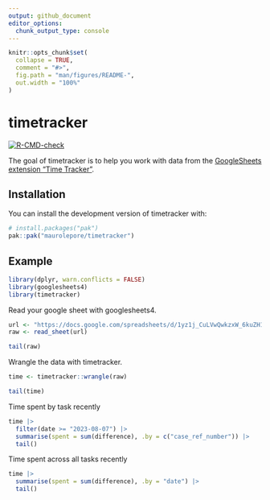 ```yaml
---
output: github_document
editor_options: 
  chunk_output_type: console
---
```


<!-- README.md is generated from README.Rmd. Please edit that file -->

```r
knitr::opts_chunk$set(
  collapse = TRUE,
  comment = "#>",
  fig.path = "man/figures/README-",
  out.width = "100%"
)
```

# timetracker

<!-- badges: start -->
[![R-CMD-check](https://github.com/maurolepore/timetracker/actions/workflows/R-CMD-check.yaml/badge.svg)](https://github.com/maurolepore/timetracker/actions/workflows/R-CMD-check.yaml)
<!-- badges: end -->

The goal of timetracker is to help you work with data from the [GoogleSheets
extension "Time
Tracker"](https://workspace.google.com/marketplace/app/time_tracker/182790105381).

## Installation

You can install the development version of timetracker with:

```r
# install.packages("pak")
pak::pak("maurolepore/timetracker")
```

## Example

```r
library(dplyr, warn.conflicts = FALSE)
library(googlesheets4)
library(timetracker)
```

Read your google sheet with googlesheets4.

```r
url <- "https://docs.google.com/spreadsheets/d/1yz1j_CuLVwQwkzxW_6kuZH1mCEWuD-n-rCy70aORyc0/edit?usp=sharing"
raw <- read_sheet(url)

tail(raw)
```

Wrangle the data with timetracker.

```r
time <- timetracker::wrangle(raw)

tail(time)
```

Time spent by task recently

```r
time |> 
  filter(date >= "2023-08-07") |>
  summarise(spent = sum(difference), .by = c("case_ref_number")) |> 
  tail()
```

Time spent across all tasks recently

```r
time |>
  summarise(spent = sum(difference), .by = "date") |> 
  tail()
```
